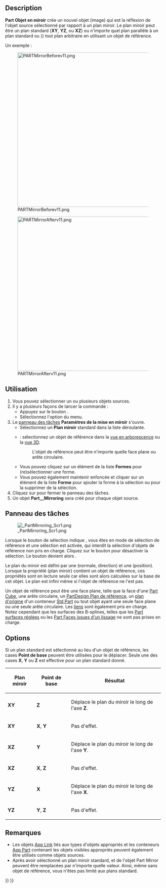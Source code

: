 <languages/>

{{Docnav/fr
|[[Part_Revolve/fr|Révolution]]
|[[Part_Scale/fr|Échelle]]
|[[Part_Workbench/fr|Atelier Part]]
|IconL=Part_Revolve.svg
|IconR=Part_Scale.svg
|IconC=Workbench_Part.svg
}}

{{GuiCommand/fr
|Name=Part_Mirror
|Name/fr=Part Objet en miroir
|MenuLocation=Part → Créer un objet en miroir...
|Workbenches=[[Part_Workbench/fr|Part]]
}}

==Description== 

'''Part Objet en miroir''' crée un nouvel objet (image) qui est la réflexion de l'objet source sélectionné par rapport à un plan miroir. Le plan miroir peut être un plan standard ('''XY''', '''YZ''', ou '''XZ''') ou n'importe quel plan parallèle à un plan standard ou ({{Version/fr|1.0}}) tout plan arbitraire en utilisant un objet de référence.

Un exemple :

[[Image:PARTMirrorBeforev11.png|500px]]

{{Caption|Avant}}

[[Image:PARTMirrorAfterv11.png|500px]]

{{Caption|Après la mise en miroir du plan YZ}}

<span id="Usage"></span>
==Utilisation==

# Vous pouvez sélectionner un ou plusieurs objets sources.
# Il y a plusieurs façons de lancer la commande :
#* Appuyez sur le bouton {{Button|[[Image:Part_Mirror.svg|16px]] [[Part_Mirror/fr|Créer un objet en miroir...]]}}.
#* Sélectionnez l'option {{MenuCommand|Part → [[Image:Part_Mirror.svg|16px]] Créer un objet en miroir...}} du menu.
# Le [[#Panneau_des_tâches|panneau des tâches]] '''Paramètres de la mise en miroir''' s'ouvre.
#* Sélectionnez un '''Plan miroir''' standard dans la liste déroulante.
#* {{Version/fr|1.0}} : sélectionnez un objet de référence dans la [[Tree_view/fr|vue en arborescence]] ou la [[3D_view/fr|vue 3D]].
#*: L'objet de référence peut être n'importe quelle face plane ou arête circulaire.
#* Vous pouvez cliquez sur un élément de la liste '''Formes''' pour (re)sélectionner une forme.
#* Vous pouvez également maintenir {{KEY|Ctrl}} enfoncée et cliquer sur un élément de la liste '''Forme''' pour ajouter la forme à la sélection ou pour la supprimer de la sélection.
# Cliquez sur {{Button|OK}} pour fermer le panneau des tâches.
# Un objet '''Part__Mirroring''' sera créé pour chaque objet source.

<span id="Task_panel"></span>
== Panneau des tâches ==

[[Image: PartMirroring_Scr1.png|thumb|right]]

Lorsque le bouton de sélection indique {{Button|Sélectionner}}, vous êtes en mode de sélection de référence et une sélection est activée, qui interdit la sélection d'objets de référence non pris en charge. Cliquez sur le bouton pour désactiver la sélection. Le bouton devient alors {{Button|Sélectionner la référence}}.

Le plan du miroir est défini par une {{PropertyData|Normal}} (normale, direction) et une {{PropertyData|Base}} (position). Lorsque la propriété {{PropertyData|Mirror Plane}} (plan miroir) contient un objet de référence, ces propriétés sont en lecture seule car elles sont alors calculées sur la base de cet objet. Le plan est infini même si l'objet de référence ne l'est pas.

Un objet de référence peut être une face plane, telle que la face d'une [[Part_Box/fr|Part Cube]], une arête circulaire, un [[PartDesign_Plane/fr|PartDesign Plan de référence]], un [[App_OriginGroupExtension/fr|plan d'origine]] d'un conteneur [[Std_Part/fr|Std Part]] ou tout objet ayant une seule face plane ou une seule arête circulaire. Les [[App_Link/fr|liens]] sont également pris en charge. Notez cependant que les surfaces des B-splines, telles que les [[Part_RuledSurface/fr|Part surfaces réglées]] ou les [[Part_Loft/fr|Part Faces issues d'un lissage]] ne sont pas prises en charge.

==Options== 

Si un plan standard est sélectionné au lieu d'un objet de référence, les cases '''Point de base''' peuvent être utilisées pour le déplacer. Seule une des cases '''X''', '''Y''' ou '''Z''' est effective pour un plan standard donné.

{| class="wikitable" border="1"
!Plan miroir!!Point de base!!Résultat
|- align="center" 
|'''XY'''||'''Z'''|| align="left" |Déplace le plan du miroir le long de l'axe '''Z'''.
|- align="center"
|'''XY'''||'''X''', '''Y'''|| align="left" |Pas d'effet.
|- align="center"
|'''XZ'''||'''Y'''|| align="left" |Déplace le plan du miroir le long de l'axe '''Y'''.
|- align="center"
|'''XZ'''||'''X''', '''Z'''|| align="left" |Pas d'effet.
|- align="center"
|'''YZ'''||'''X'''|| align="left" |Déplace le plan du miroir le long de l'axe '''X'''.
|- align="center"
|'''YZ'''||'''Y''', '''Z'''|| align="left" |Pas d'effet.
|}

<span id="Notes"></span>
==Remarques==

* Les objets [[App_Link/fr|App Link]] liés aux types d'objets appropriés et les conteneurs [[App_Part/fr|App Part]] contenant les objets visibles appropriés peuvent également être utilisés comme objets sources. {{Version/fr|0.20}}
* Après avoir sélectionné un plan miroir standard, {{PropertyData|Normal}} et {{PropertyData|Base}} de l'objet Part Mirror peuvent être remplacées par n'importe quelle valeur. Ainsi, même sans objet de référence, vous n'êtes pas limité aux plans standard.


{{Docnav/fr
|[[Part_Revolve/fr|Révolution]]
|[[Part_Scale/fr|Échelle]]
|[[Part_Workbench/fr|Atelier Part]]
|IconL=Part_Revolve.svg
|IconR=Part_Scale.svg
|IconC=Workbench_Part.svg
}}

{{Part Tools navi{{#translation:}}}}
{{Userdocnavi{{#translation:}}}}